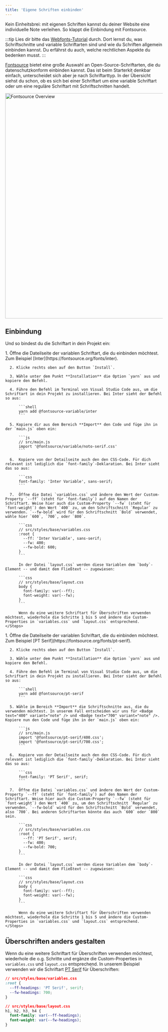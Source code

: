 ```yaml
---
title: 'Eigene Schriften einbinden'
---
```




<Lead>
  Kein Einheitsbrei: mit eigenen Schriften kannst du deiner Website eine
  individuelle Note verleihen. So klappt die Einbindung mit Fontsource.
</Lead>

:::tip
Lies dir bitte das [Webfonts-Tutorial](https://hawk-gt1191.de/tutorials/webfonts-schriften-einbinden) durch. Dort lernst du, was Schriftschnitte und variable Schriftarten sind und wie du Schriften allgemein einbinden kannst. Du erfährst du auch, welche rechtlichen Aspekte du bedenken musst.
:::

[Fontsource](https://fontsource.org/) bietet eine große Auswahl an Open-Source-Schriftarten, die du datenschutzkonform einbinden kannst. Das ist beim Starterkit denkbar einfach, unterscheidet sich aber je nach Schriftarttyp. In der Übersicht siehst du schon, ob es sich bei einer Schriftart um eine variable Schriftart oder um eine reguläre Schriftart mit Schriftschnitten handelt.

<Image
  src={fontsourceSelectionImage}
  alt='Fontsource Overview'
  width='720'
  format='webp'
/>

## Einbindung

Und so bindest du die Schriftart in dein Projekt ein:

<Tabs>
  <TabItem label="Variable Schrift">
    <Steps>
      1. Öffne die Dateilseite der variablen Schriftart, die du einbinden möchtest.<br />
      Zum Beispiel [Inter](https://fontsource.org/fonts/inter).

      2. Klicke rechts oben auf den Button `Install`.

      3. Wähle unter dem Punkt **Installation** die Option `yarn` aus und kopiere den Befehl.

      4. Führe den Befehl im Terminal von Visual Studio Code aus, um die Schriftart in dein Projekt zu installieren. Bei Inter sieht der Befehl so aus:

          ```shell
          yarn add @fontsource-variable/inter
          ```

      5. Kopiere dir aus dem Bereich **Import** den Code und füge ihn in der `main.js` oben ein:

          ```js
          // src/main.js
          import '@fontsource/variable/noto-serif.css'
          ```

      6.  Kopiere von der Detailseite auch den den CSS-Code. Für dich relevant ist lediglich die `font-family`-Deklaration. Bei Inter sieht das so aus:

          ```css
          font-family: 'Inter Variable', sans-serif;
          ```

      7.  Öffne die Datei `variables.css` und ändere den Wert der Custom-Property `--ff` (steht für `font-family`) auf den Namen der Schriftart. Weise hier auch die Custom-Property `--fw` (steht für `font-weight`) den Wert `400` zu, um den Schriftschnitt `Regular` zu verwenden. `--fw-bold` wird für den Schriftschnitt `Bold` verwendet, wähle hier `600`, `700`, oder `800`.

          ```css
          // src/styles/base/variables.css
          :root {
            --ff: 'Inter Variable', sans-serif;
            --fw: 400;
            --fw-bold: 600;
          }
          ```

          In der Datei `layout.css` werden diese Variablen dem `body`-Element -- und damit dem Fließtext -- zugewiesen:

          ```css
          // src/styles/base/layout.css
          body {
            font-family: var(--ff);
            font-weight: var(--fw);
          }
          ```

          Wenn du eine weitere Schriftart für Überschriften verwenden möchtest, wiederhole die Schritte 1 bis 5 und ändere die Custom-Properties in `variables.css` und `layout.css` entsprechend.
    </Steps>

  </TabItem>

  <TabItem label='Schriftschnitte'>
    <Steps>
      1. Öffne die Dateilseite der variablen Schriftart, die du einbinden möchtest.<br />
      Zum Beispiel [PT Serif](https://fontsource.org/fonts/pt-serif).

      2. Klicke rechts oben auf den Button `Install`.

      3. Wähle unter dem Punkt **Installation** die Option `yarn` aus und kopiere den Befehl.

      4. Führe den Befehl im Terminal von Visual Studio Code aus, um die Schriftart in dein Projekt zu installieren. Bei Inter sieht der Befehl so aus:

          ```shell
          yarn add @fontsource/pt-serif
          ```

      5. Wähle im Bereich **Import** die Schriftschnitte aus, die du verwenden möchtest. In unserem Fall entscheiden wir uns für <Badge text="400" variant="note" /> und <Badge text="700" variant="note" />. Kopiere nun den Code und füge ihn in der `main.js` oben ein:

          ```js
          // src/main.js
          import '@fontsource/pt-serif/400.css';
          import '@fontsource/pt-serif/700.css';
          ```

      6.  Kopiere von der Detailseite auch den den CSS-Code. Für dich relevant ist lediglich die `font-family`-Deklaration. Bei Inter sieht das so aus:

          ```css
          font-family: 'PT Serif', serif;
          ```

      7.  Öffne die Datei `variables.css` und ändere den Wert der Custom-Property `--ff` (steht für `font-family`) auf den Namen der Schriftart. Weise hier auch die Custom-Property `--fw` (steht für `font-weight`) den Wert `400` zu, um den Schriftschnitt `Regular` zu verwenden. `--fw-bold` wird für den Schriftschnitt `Bold` verwendet, also `700`. Bei anderen Schriftarten könnte das auch `600` oder `800` sein.

          ```css
          // src/styles/base/variables.css
          :root {
            --ff: 'PT Serif', serif;
            --fw: 400;
            --fw-bold: 700;
          }
          ```

          In der Datei `layout.css` werden diese Variablen dem `body`-Element -- und damit dem Fließtext -- zugewiesen:

          ```css
          // src/styles/base/layout.css
          body {
            font-family: var(--ff);
            font-weight: var(--fw);
          }
          ```

          Wenn du eine weitere Schriftart für Überschriften verwenden möchtest, wiederhole die Schritte 1 bis 5 und ändere die Custom-Properties in `variables.css` und `layout.css` entsprechend.
    </Steps>

  </TabItem>

</Tabs>

## Überschriften anders gestalten

Wenn du eine weitere Schriftart für Überschriften verwenden möchtest, wiederhole die o.g. Schritte und ergänze die Custom-Properties in `variables.css` und `layout.css` entsprechend. In unserem Beispiel verwenden wir die Schriftart [PT Serif](https://fontsource.org/fonts/pt-serif/install) für Überschriften:

```css
// src/styles/base/variables.css
:root {
  --ff-headings: 'PT Serif', serif;
  --fw-headings: 700;
}
```

```css
// src/styles/base/layout.css
h1, h2, h3, h4 {
  font-family: var(--ff-headings);
  font-weight: var(--fw-headings);
}
```
